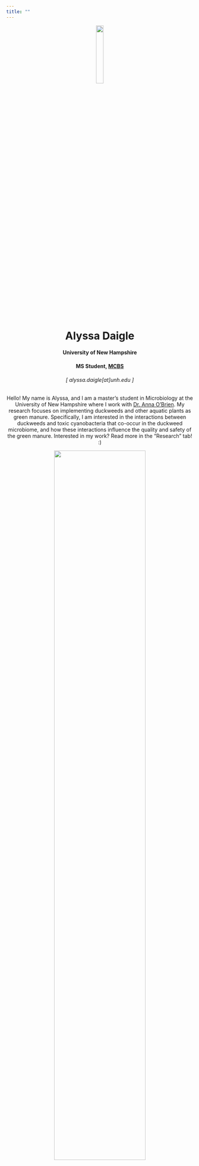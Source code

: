 ```yaml
---
title: ""
---
```


<center>

![](pictures/profpic%20copy.jpeg){width="20%"}

# Alyssa Daigle

#### University of New Hampshire

#### MS Student, [MCBS](https://colsa.unh.edu/molecular-cellular-biomedical-sciences)

###### [ alyssa.daigle[at]unh.edu ]

Hello! My name is Alyssa, and I am a master's student in Microbiology at the University of New Hampshire where I work with [Dr. Anna O'Brien](https://amob.github.io/). My research focuses on implementing duckweeds and other aquatic plants as green manure. Specifically, I am interested in the interactions between duckweeds and toxic cyanobacteria that co-occur in the duckweed microbiome, and how these interactions influence the quality and safety of the green manure. Interested in my work? Read more in the "Research" tab! :) 

![](pictures/chocorua.jpeg){width="70%"}

</center>
